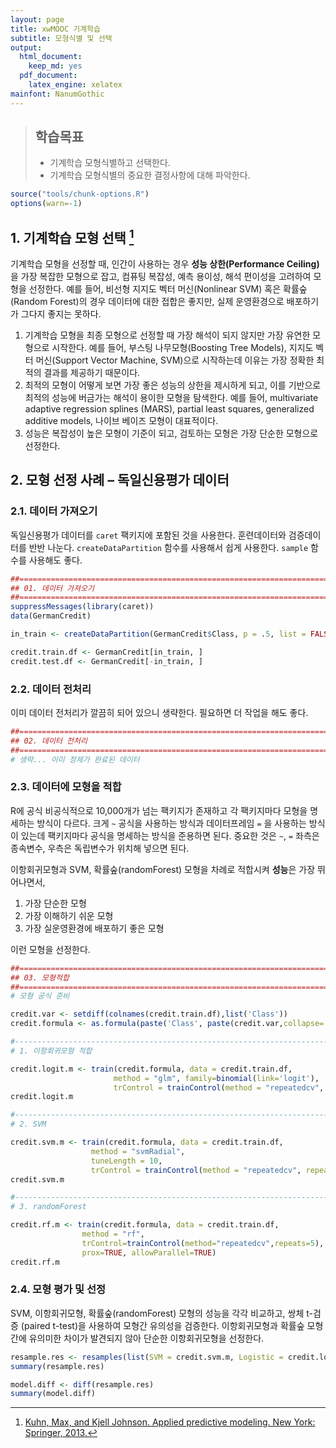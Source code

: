 ```yaml
---
layout: page
title: xwMOOC 기계학습
subtitle: 모형식별 및 선택
output:
  html_document: 
    keep_md: yes
  pdf_document:
    latex_engine: xelatex
mainfont: NanumGothic
---
```

 
> ## 학습목표 {.objectives}
>
> * 기계학습 모형식별하고 선택한다.
> * 기계학습 모형식별의 중요한 결정사항에 대해 파악한다.

``` r
source("tools/chunk-options.R")
options(warn=-1) 
```

## 1. 기계학습 모형 선택 [^applied-predictive-modeling]

[^applied-predictive-modeling]: [Kuhn, Max, and Kjell Johnson. Applied predictive modeling. New York: Springer, 2013.](http://link.springer.com/book/10.1007/978-1-4614-6849-3)

기계학습 모형을 선정할 때, 인간이 사용하는 경우 **성능 상한(Performance Ceiling)** 을 가장 복잡한 모형으로 잡고, 컴퓨팅 복잡성, 예측 용이성, 해석 편이성을 고려하여 모형을 선정한다. 예를 들어, 비선형 지지도 벡터 머신(Nonlinear SVM) 혹은 확률숲(Random Forest)의 경우 데이터에 대한 접합은 좋지만, 실제 운영환경으로 배포하기가 그다지 좋지는 못하다.

1. 기계학습 모형을 최종 모형으로 선정할 때 가장 해석이 되지 않지만 가장 유연한 모형으로 시작한다.
예를 들어, 부스팅 나무모형(Boosting Tree Models), 지지도 벡터 머신(Support Vector Machine, SVM)으로 시작하는데 이유는 가장 정확한 최적의 결과를 제공하기 때문이다.
1. 최적의 모형이 어떻게 보면 가장 좋은 성능의 상한을 제시하게 되고, 이를 기반으로 최적의 성능에 버금가는 해석이 용이한 모형을 탐색한다. 예를 들어, multivariate adaptive regression splines (MARS), partial least squares, generalized additive models, 나이브 베이즈 모형이 대표적이다.
1. 성능은 복잡성이 높은 모형이 기준이 되고, 검토하는 모형은 가장 단순한 모형으로 선정한다.


## 2. 모형 선정 사례 -- 독일신용평가 데이터

### 2.1. 데이터 가져오기

독일신용평가 데이터를 `caret` 팩키지에 포함된 것을 사용한다. 훈련데이터와 검증데이터를 반반 나눈다.
`createDataPartition` 함수를 사용해서 쉽게 사용한다. `sample` 함수를 사용해도 좋다.

```r
##==========================================================================================
## 01. 데이터 가져오기
##==========================================================================================
suppressMessages(library(caret))
data(GermanCredit)

in_train <- createDataPartition(GermanCredit$Class, p = .5, list = FALSE)

credit.train.df <- GermanCredit[in_train, ]
credit.test.df <- GermanCredit[-in_train, ]
```

### 2.2. 데이터 전처리

이미 데이터 전처리가 깔끔히 되어 있으니 생략한다. 필요하면 더 작업을 해도 좋다.

```r
##==========================================================================================
## 02. 데이터 전처리
##==========================================================================================
# 생략... 이미 정제가 완료된 데이터
```

### 2.3. 데이터에 모형을 적합

R에 공식 비공식적으로 10,000개가 넘는 팩키지가 존재하고 각 팩키지마다 모형을 명세하는 방식이 다르다.
크게 `~` 공식을 사용하는 방식과 데이터프레임 `=` 을 사용하는 방식이 있는데 팩키지마다 공식을 명세하는 방식을 준용하면 된다. 중요한 것은 `~`, `=` 좌측은 종속변수, 우측은 독립변수가 위치해 넣으면 된다.

이항회귀모형과 SVM, 확률숲(randomForest) 모형을 차례로 적합시켜 **성능**은 가장 뛰어나면서, 

1. 가장 단순한 모형
1. 가장 이해하기 쉬운 모형
1. 가장 실운영환경에 배포하기 좋은 모형

이런 모형을 선정한다.

```r
##==========================================================================================
## 03. 모형적합
##==========================================================================================
# 모형 공식 준비

credit.var <- setdiff(colnames(credit.train.df),list('Class'))
credit.formula <- as.formula(paste('Class', paste(credit.var,collapse=' + '), sep=' ~ '))

#-------------------------------------------------------------------------------------------
# 1. 이항회귀모형 적합

credit.logit.m <- train(credit.formula, data = credit.train.df,
                       method = "glm", family=binomial(link='logit'),
                       trControl = trainControl(method = "repeatedcv", repeats = 5))
credit.logit.m

#-------------------------------------------------------------------------------------------
# 2. SVM 

credit.svm.m <- train(credit.formula, data = credit.train.df,
                  method = "svmRadial",
                  tuneLength = 10,
                  trControl = trainControl(method = "repeatedcv", repeats = 5))
credit.svm.m

#-------------------------------------------------------------------------------------------
# 3. randomForest

credit.rf.m <- train(credit.formula, data = credit.train.df,
                method = "rf",
                trControl=trainControl(method="repeatedcv",repeats=5),
                prox=TRUE, allowParallel=TRUE)
credit.rf.m
```


### 2.4. 모형 평가 및 선정

SVM, 이항회귀모형, 확률숲(randomForest) 모형의 성능을 각각 비교하고,
쌍체 t-검증 (paired t-test)을 사용하여 모형간 유의성을 검증한다.
이항회귀모형과 확률숲 모형간에 유의미한 차이가 발견되지 않아 단순한 이항회귀모형을 선정한다.

```r
resample.res <- resamples(list(SVM = credit.svm.m, Logistic = credit.logit.m, randomForest=credit.rf.m))
summary(resample.res)

model.diff <- diff(resample.res)
summary(model.diff)
```